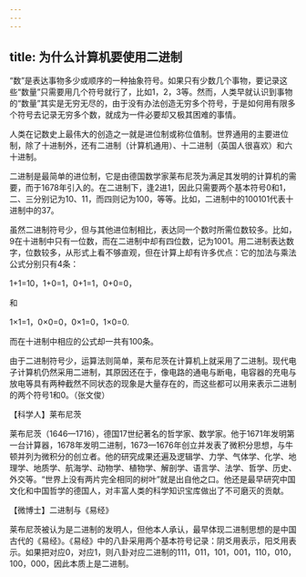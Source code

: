 ```yaml
---
---
---
```

title: 为什么计算机要使用二进制
---




“数”是表达事物多少或顺序的一种抽象符号。如果只有少数几个事物，要记录这些“数量”只需要用几个符号就行了，比如1，2，3等。然而，人类早就认识到事物的“数量”其实是无穷无尽的，由于没有办法创造无穷多个符号，于是如何用有限多个符号去记录无穷多个数，就成为一件必要却又极其困难的事情。

人类在记数史上最伟大的创造之一就是进位制或称位值制。世界通用的主要进位制，除了十进制外，还有二进制（计算机通用）、十二进制（英国人很喜欢）和六十进制。

二进制是最简单的进位制，它是由德国数学家莱布尼茨为满足其发明的计算机的需要，而于1678年引入的。在二进制下，逢2进1，因此只需要两个基本符号0和1，二、三分别记为10、11，而四则记为100，等等。比如，二进制中的100101代表十进制中的37。



虽然二进制符号少，但与其他进位制相比，表达同一个数时所需位数较多。比如，9在十进制中只有一位数，而在二进制中却有四位数，记为1001。用二进制表达数字，位数较多，从形式上看不够直观，但在计算上却有许多优点：它的加法与乘法公式分别只有4条：

1+1=10，1+0=1，0+1=1，0+0=0，

和

1×1=1，0×0=0，0×1=0，1×0=0.

而在十进制中相应的公式却一共有100条。

由于二进制符号少，运算法则简单，莱布尼茨在计算机上就采用了二进制。现代电子计算机仍然采用二进制，其原因还在于，像电路的通电与断电，电容器的充电与放电等具有两种截然不同状态的现象是大量存在的，而这些都可以用来表示二进制的两个符号1和0。（张文俊）





【科学人】莱布尼茨



莱布尼茨（1646—1716），德国17世纪著名的哲学家、数学家。他于1671年发明第一台计算器，1678年发明二进制，1673—1676年创立并发表了微积分思想，与牛顿并列为微积分的创立者。他的研究成果还遍及逻辑学、力学、气体学、化学、地理学、地质学、航海学、动物学、植物学、解剖学、语言学、法学、哲学、历史、外交等。“世界上没有两片完全相同的树叶”就是出自他之口。他还是最早研究中国文化和中国哲学的德国人，对丰富人类的科学知识宝库做出了不可磨灭的贡献。

【微博士】二进制与《易经》

莱布尼茨被认为是二进制的发明人，但他本人承认，最早体现二进制思想的是中国古代的《易经》。《易经》中的八卦采用两个基本符号记录：阴爻用表示，阳爻用表示。如果把对应0，对应1，则八卦对应二进制的111，011，101，001，110，010，100，000，因此本质上是二进制。